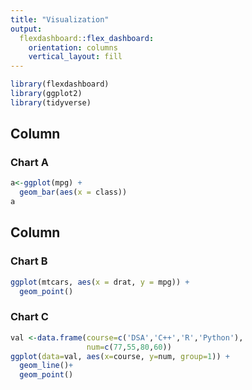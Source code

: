 ```yaml
---
title: "Visualization"
output: 
  flexdashboard::flex_dashboard:
    orientation: columns
    vertical_layout: fill
---
```


```r
library(flexdashboard)
library(ggplot2)
library(tidyverse)
```

Column {data-width=650}
-----------------------------------------------------------------------

### Chart A

```r
a<-ggplot(mpg) +
  geom_bar(aes(x = class))
a
```

Column {data-width=350}
-----------------------------------------------------------------------

### Chart B

```r
ggplot(mtcars, aes(x = drat, y = mpg)) +
  geom_point()
```

### Chart C

```r
val <-data.frame(course=c('DSA','C++','R','Python'),
                 num=c(77,55,80,60))
ggplot(data=val, aes(x=course, y=num, group=1)) +
  geom_line()+
  geom_point()

```


